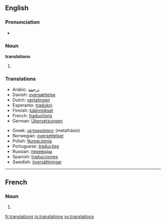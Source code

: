 {{selfref|See also [[Wiktionary:Translations]]}}
==English==

===Pronunciation===
* {{audio|en-us-translations.ogg|Audio (US)}}

===Noun===
'''translations''' {{p}}

# {{plural of|translation}}

===Translations===
{{rfc-level|Translations at L3+ (AutoFormat would have corrected level of Translations)}}
{{top}}
* Arabic: [[ترجمة]] {{f}}
* Danish: [[oversættelse]]
* Dutch: [[vertalingen]] {{f|p}}
* Esperanto: [[tradukoj]] {{p}}
* Finnish: [[käännökset]] {{p}}
* French: [[traductions]] {{f|p}}
* German: [[Übersetzungen]] {{f|p}}
{{mid}}
* Greek: [[μεταφράσεις]] (metafrásis) {{p}}
* Norwegian: [[oversettelser]] {{m}}
* Polish: [[tłumaczenia]] {{m|p}}
* Portuguese: [[traduções]] {{m|p}}
* Russian: [[переводы]] {{m|p}}
* Spanish: [[traducciones]] {{p}}
* Swedish: [[översättningar]] {{c|p}}
{{bottom}}

----

==French==

===Noun===
{{infl|fr|plural}} {{f|p}}

# {{plural of|translation|lang=French}}

[[fr:translations]]
[[io:translations]]
[[sv:translations]]